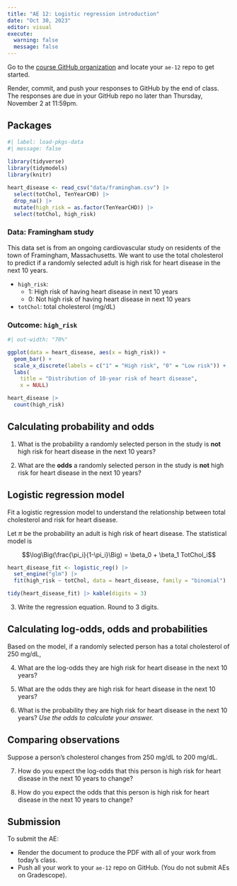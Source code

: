 ```yaml
---
title: "AE 12: Logistic regression introduction"
date: "Oct 30, 2023"
editor: visual
execute: 
  warning: false
  message: false
---
```


::: callout-important
Go to the [course GitHub organization](https://github.com/sta210-fa23) and locate your `ae-12` repo to get started.

Render, commit, and push your responses to GitHub by the end of class. The responses are due in your GitHub repo no later than Thursday, November 2 at 11:59pm.
:::

## Packages

```r
#| label: load-pkgs-data
#| message: false
 
library(tidyverse)
library(tidymodels)
library(knitr)

heart_disease <- read_csv("data/framingham.csv") |>
  select(totChol, TenYearCHD) |>
  drop_na() |>
  mutate(high_risk = as.factor(TenYearCHD)) |>
  select(totChol, high_risk)
```

### Data: Framingham study

This data set is from an ongoing cardiovascular study on residents of the town of Framingham, Massachusetts. We want to use the total cholesterol to predict if a randomly selected adult is high risk for heart disease in the next 10 years.

-   `high_risk`:
    -   1: High risk of having heart disease in next 10 years
    -   0: Not high risk of having heart disease in next 10 years
-   `totChol`: total cholesterol (mg/dL)

### Outcome: `high_risk`

```r
#| out-width: "70%"

ggplot(data = heart_disease, aes(x = high_risk)) + 
  geom_bar() + 
  scale_x_discrete(labels = c("1" = "High risk", "0" = "Low risk")) +
  labs(
    title = "Distribution of 10-year risk of heart disease", 
    x = NULL)
```

```r
heart_disease |>
  count(high_risk)
```

## Calculating probability and odds

1.  What is the probability a randomly selected person in the study is **not** high risk for heart disease in the next 10 years?

2.  What are the **odds** a randomly selected person in the study is **not** high risk for heart disease in the next 10 years?

## Logistic regression model

Fit a logistic regression model to understand the relationship between total cholesterol and risk for heart disease.

Let $\pi$ be the probability an adult is high risk of heart disease. The statistical model is

$$\log\Big(\frac{\pi_i}{1-\pi_i}\Big) = \beta_0 + \beta_1 TotChol_i$$

```r
heart_disease_fit <- logistic_reg() |>
  set_engine("glm") |>
  fit(high_risk ~ totChol, data = heart_disease, family = "binomial")

tidy(heart_disease_fit) |> kable(digits = 3)
```

3.  Write the regression equation. Round to 3 digits.

## Calculating log-odds, odds and probabilities

Based on the model, if a randomly selected person has a total cholesterol of 250 mg/dL,

4.  What are the log-odds they are high risk for heart disease in the next 10 years?

5.  What are the odds they are high risk for heart disease in the next 10 years?

6.  What is the probability they are high risk for heart disease in the next 10 years? *Use the odds to calculate your answer.*

## Comparing observations

Suppose a person's cholesterol changes from 250 mg/dL to 200 mg/dL.

7.  How do you expect the log-odds that this person is high risk for heart disease in the next 10 years to change?

8.  How do you expect the odds that this person is high risk for heart disease in the next 10 years to change?

## Submission 

::: callout-important
To submit the AE:

-   Render the document to produce the PDF with all of your work from today's class.
-   Push all your work to your `ae-12` repo on GitHub. (You do not submit AEs on Gradescope).
:::
